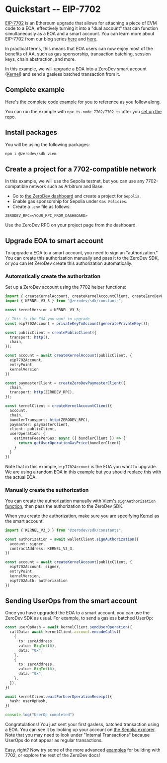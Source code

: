 # Quickstart -- EIP-7702

[EIP-7702](https://github.com/ethereum/EIPs/blob/master/EIPS/eip-7702.md) is an Ethereum upgrade that allows for attaching a piece of EVM code to a EOA, effectively turning it into a "dual account" that can function simultaneously as a EOA and a smart account.  You can learn more about EIP-7702 from our blog series [here](/blog/7702-adoption) and [here](/blog/7702-for-dapps).

In practical terms, this means that EOA users can now enjoy most of the benefits of AA, such as gas sponsorship, transaction batching, session keys, chain abstraction, and more.

In this example, we will upgrade a EOA into a ZeroDev smart account ([Kernel](https://github.com/zerodevapp/kernel)) and send a gasless batched transaction from it.

## Complete example

Here's [the complete code example](https://github.com/zerodevapp/zerodev-examples/blob/main/7702/7702.ts) for you to reference as you follow along.

You can run the example with `npx ts-node 7702/7702.ts` after you [set up the repo](https://github.com/zerodevapp/zerodev-examples?tab=readme-ov-file#zerodev-examples).

## Install packages

You will be using the following packages:

```bash
npm i @zerodev/sdk viem
```

## Create a project for a 7702-compatible network

In this example, we will use the Sepolia testnet, but you can use any 7702-compatible network such as Arbitrum and Base.

- Go to [the ZeroDev dashboard](https://dashboard.zerodev.app) and create a project for `Sepolia`.
- Enable gas sponsorship for Sepolia under `Gas Policies`.
- Create a `.env` file as follows:

```env
ZERODEV_RPC=<YOUR_RPC_FROM_DASHBOARD>
```

Use the ZeroDev RPC on your project page from the dashboard.

## Upgrade EOA to smart account

To upgrade a EOA to a smart account, you need to sign an "authorization."  You can create this authorization manually and pass it to the ZeroDev SDK, or you can let ZeroDev create this authorization automatically. 

### Automatically create the authorization

Set up a ZeroDev account using the 7702 helper functions: 

```ts
import { createKernelAccount, createKernelAccountClient, createZeroDevPaymasterClient } from "@zerodev/sdk";
import { KERNEL_V3_3 } from "@zerodev/sdk/constants";

const kernelVersion = KERNEL_V3_3;

// This is the EOA you want to upgrade
const eip7702Account = privateKeyToAccount(generatePrivateKey());

const publicClient = createPublicClient({
  transport: http(),
  chain,
});

const account = await createKernelAccount(publicClient, {
  eip7702Account,
  entryPoint,
  kernelVersion
})

const paymasterClient = createZeroDevPaymasterClient({
  chain,
  transport: http(ZERODEV_RPC),
});

const kernelClient = createKernelAccountClient({
  account,
  chain,
  bundlerTransport: http(ZERODEV_RPC),
  paymaster: paymasterClient,
  client: publicClient,
  userOperation: {
    estimateFeesPerGas: async ({ bundlerClient }) => {
      return getUserOperationGasPrice(bundlerClient)
    }
  }
})
```

Note that in this example, `eip7702Account` is the EOA you want to upgrade.  We are using a random EOA in this example but you should replace this with the actual EOA.

### Manually create the authorization

You can create the authorization manually with [Viem's `signAuthorization` function](https://viem.sh/docs/eip7702/signAuthorization), then pass the authorization to the ZeroDev SDK.

When you create the authorization, make sure you are specifying [Kernel](https://github.com/zerodevapp/kernel) as the smart account.

```ts
import { KERNEL_V3_3 } from "@zerodev/sdk/constants";

const authorization = await walletClient.signAuthorization({
  account: signer,
  contractAddress: KERNEL_V3_3,
})

const account = await createKernelAccount(publicClient, {
  eip7702Account: signer,
  entryPoint,
  kernelVersion,
  eip7702Auth: authorization
})
```

## Sending UserOps from the smart account

Once you have upgraded the EOA to a smart account, you can use the ZeroDev SDK as usual.  For example, to send a gasless batched UserOp:

```ts
const userOpHash = await kernelClient.sendUserOperation({
  callData: await kernelClient.account.encodeCalls([
    {
      to: zeroAddress,
      value: BigInt(0),
      data: "0x",
    },
    {
      to: zeroAddress,
      value: BigInt(0),
      data: "0x",
    },
  ]),
})

await kernelClient.waitForUserOperationReceipt({
  hash: userOpHash,
})

console.log("UserOp completed")
```

Congratulations!  You just sent your first gasless, batched transaction using a EOA.  You can see it by looking up your account on [the Sepolia explorer](https://sepolia.etherscan.io/).  Note that you may need to look under "Internal Transactions" because UserOps do not appear as regular transactions.

Easy, right?  Now try some of the more advanced [examples](https://7702.zerodev.app/) for building with 7702, or explore the rest of the ZeroDev docs!
